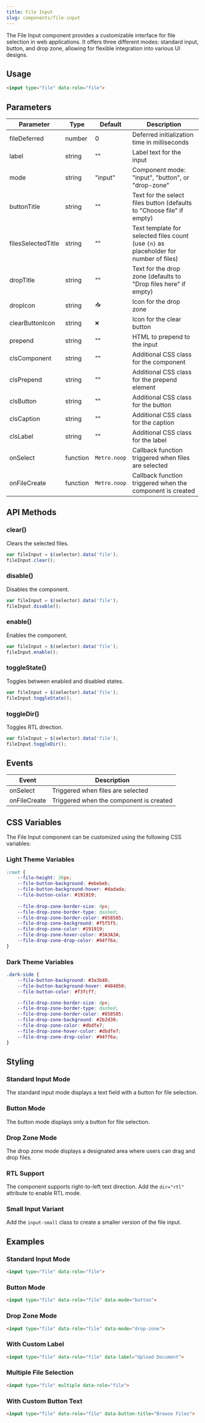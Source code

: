 ```yaml
---
title: File Input
slug: components/file-input
---
```


The File Input component provides a customizable interface for file selection in web applications. It offers three different modes: standard input, button, and drop zone, allowing for flexible integration into various UI designs.

## Usage

```html
<input type="file" data-role="file">
```

## Parameters

| Parameter | Type | Default | Description |
| --- | --- | --- | --- |
| fileDeferred | number | 0 | Deferred initialization time in milliseconds |
| label | string | "" | Label text for the input |
| mode | string | "input" | Component mode: "input", "button", or "drop-zone" |
| buttonTitle | string | "" | Text for the select files button (defaults to "Choose file" if empty) |
| filesSelectedTitle | string | "" | Text template for selected files count (use `{n}` as placeholder for number of files) |
| dropTitle | string | "" | Text for the drop zone (defaults to "Drop files here" if empty) |
| dropIcon | string | `📥` | Icon for the drop zone |
| clearButtonIcon | string | `❌` | Icon for the clear button |
| prepend | string | "" | HTML to prepend to the input |
| clsComponent | string | "" | Additional CSS class for the component |
| clsPrepend | string | "" | Additional CSS class for the prepend element |
| clsButton | string | "" | Additional CSS class for the button |
| clsCaption | string | "" | Additional CSS class for the caption |
| clsLabel | string | "" | Additional CSS class for the label |
| onSelect | function | `Metro.noop` | Callback function triggered when files are selected |
| onFileCreate | function | `Metro.noop` | Callback function triggered when the component is created |

## API Methods

### clear()
Clears the selected files.

```javascript
var fileInput = $(selector).data('file');
fileInput.clear();
```

### disable()
Disables the component.

```javascript
var fileInput = $(selector).data('file');
fileInput.disable();
```

### enable()
Enables the component.

```javascript
var fileInput = $(selector).data('file');
fileInput.enable();
```

### toggleState()
Toggles between enabled and disabled states.

```javascript
var fileInput = $(selector).data('file');
fileInput.toggleState();
```

### toggleDir()
Toggles RTL direction.

```javascript
var fileInput = $(selector).data('file');
fileInput.toggleDir();
```

## Events

| Event | Description |
| --- | --- |
| onSelect | Triggered when files are selected |
| onFileCreate | Triggered when the component is created |

## CSS Variables

The File Input component can be customized using the following CSS variables:

### Light Theme Variables

```css
:root {
    --file-height: 36px;
    --file-button-background: #ebebeb;
    --file-button-background-hover: #dadada;
    --file-button-color: #191919;
    
    --file-drop-zone-border-size: 4px;
    --file-drop-zone-border-type: dashed;
    --file-drop-zone-border-color: #858585;
    --file-drop-zone-background: #f5f5f5;
    --file-drop-zone-color: #191919;
    --file-drop-zone-hover-color: #3A3A3A;
    --file-drop-zone-drop-color: #94ff6a;
}
```

### Dark Theme Variables

```css
.dark-side {
    --file-button-background: #3a3b40;
    --file-button-background-hover: #484850;
    --file-button-color: #f3fcff;

    --file-drop-zone-border-size: 4px;
    --file-drop-zone-border-type: dashed;
    --file-drop-zone-border-color: #858585;
    --file-drop-zone-background: #2b2d30;
    --file-drop-zone-color: #dbdfe7;
    --file-drop-zone-hover-color: #dbdfe7;
    --file-drop-zone-drop-color: #94ff6a;
}
```

## Styling

### Standard Input Mode
The standard input mode displays a text field with a button for file selection.

### Button Mode
The button mode displays only a button for file selection.

### Drop Zone Mode
The drop zone mode displays a designated area where users can drag and drop files.

### RTL Support
The component supports right-to-left text direction. Add the `dir="rtl"` attribute to enable RTL mode.

### Small Input Variant
Add the `input-small` class to create a smaller version of the file input.

## Examples

### Standard Input Mode
```html
<input type="file" data-role="file">
```

### Button Mode
```html
<input type="file" data-role="file" data-mode="button">
```

### Drop Zone Mode
```html
<input type="file" data-role="file" data-mode="drop-zone">
```

### With Custom Label
```html
<input type="file" data-role="file" data-label="Upload Document">
```

### Multiple File Selection
```html
<input type="file" multiple data-role="file">
```

### With Custom Button Text
```html
<input type="file" data-role="file" data-button-title="Browse Files">
```